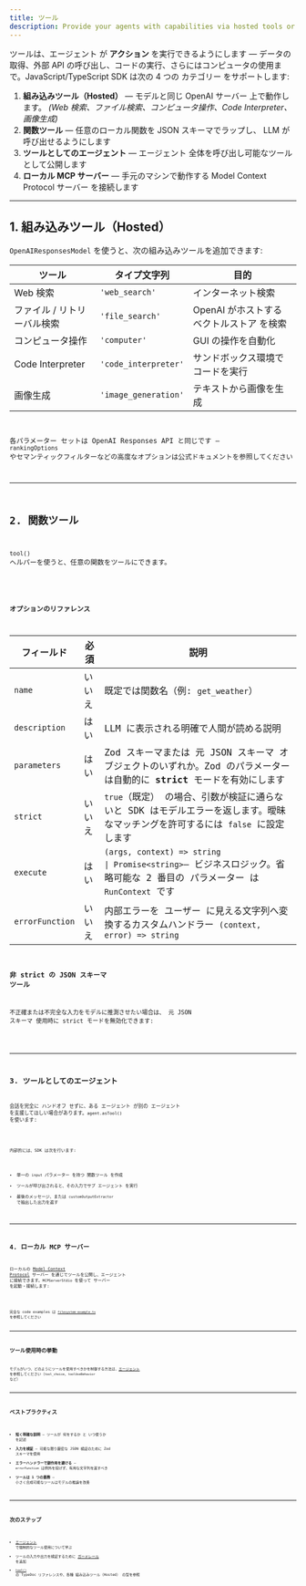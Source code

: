 ```yaml
---
title: ツール
description: Provide your agents with capabilities via hosted tools or custom function tools
---
```



ツールは、エージェント が **アクション** を実行できるようにします — データの取得、外部 API の呼び出し、コードの実行、さらにはコンピュータの使用まで。JavaScript/TypeScript SDK は次の 4 つの カテゴリー をサポートします:

1.  **組み込みツール（Hosted）** — モデルと同じ OpenAI サーバー 上で動作します。 _(Web 検索、ファイル検索、コンピュータ操作、Code Interpreter、画像生成)_
2.  **関数ツール** — 任意のローカル関数を JSON スキーマでラップし、 LLM が呼び出せるようにします
3.  **ツールとしてのエージェント** — エージェント 全体を呼び出し可能なツールとして公開します
4.  **ローカル MCP サーバー** — 手元のマシンで動作する Model Context Protocol サーバー を接続します

---

## 1. 組み込みツール（Hosted）

`OpenAIResponsesModel` を使うと、次の組み込みツールを追加できます:

| ツール                      | タイプ文字列         | 目的                                      |
| --------------------------- | -------------------- | ----------------------------------------- |
| Web 検索                    | `'web_search'`       | インターネット検索                        |
| ファイル / リトリーバル検索 | `'file_search'`      | OpenAI がホストする ベクトルストア を検索 |
| コンピュータ操作            | `'computer'`         | GUI の操作を自動化                        |
| Code Interpreter            | `'code_interpreter'` | サンドボックス環境でコードを実行          |
| 画像生成                    | `'image_generation'` | テキストから画像を生成                    |

<Code
  lang="typescript"
  code={toolsHostedToolsExample}
  title="組み込みツール（Hosted）"
/>

各パラメーター セットは OpenAI Responses API と同じです — `rankingOptions` やセマンティックフィルターなどの高度なオプションは公式ドキュメントを参照してください

---

## 2. 関数ツール

`tool()` ヘルパーを使うと、任意の関数をツールにできます。

<Code
  lang="typescript"
  code={toolsFunctionExample}
  title="Zod parameters を使った関数ツール"
/>

### オプションのリファレンス

| フィールド      | 必須   | 説明                                                                                                                                                                                                                  |
| --------------- | ------ | --------------------------------------------------------------------------------------------------------------------------------------------------------------------------------------------------------------------- |
| `name`          | いいえ | 既定では関数名（例: `get_weather`）                                                                                                                                                                                   |
| `description`   | はい   | LLM に表示される明確で人間が読める説明                                                                                                                                                                                |
| `parameters`    | はい   | Zod スキーマまたは 元 JSON スキーマ オブジェクトのいずれか。Zod のパラメーターは自動的に **strict** モードを有効にします                                                                                              |
| `strict`        | いいえ | `true`（既定） の場合、引数が検証に通らないと SDK はモデルエラーを返します。曖昧なマッチングを許可するには `false` に設定します                                                                                       |
| `execute`       | はい   | `(args, context) => string                                                                                               \| Promise<string>`– ビジネスロジック。省略可能な 2 番目の パラメーター は `RunContext` です |
| `errorFunction` | いいえ | 内部エラーを ユーザー に見える文字列へ変換するカスタムハンドラー `(context, error) => string`                                                                                                                         |

### 非 strict の JSON スキーマ ツール

不正確または不完全な入力をモデルに推測させたい場合は、 元 JSON スキーマ 使用時に strict モードを無効化できます:

<Code
  lang="typescript"
  code={nonStrictSchemaTools}
  title="非 strict の JSON スキーマ ツール"
/>

---

## 3. ツールとしてのエージェント

会話を完全に ハンドオフ せずに、ある エージェント が別の エージェント を支援してほしい場合があります。`agent.asTool()` を使います:

<Code
  lang="typescript"
  code={agentsAsToolsExample}
  title="ツールとしてのエージェント"
/>

内部的には、SDK は次を行います:

- 単一の `input` パラメーター を持つ 関数ツール を作成
- ツールが呼び出されると、その入力でサブ エージェント を実行
- 最後のメッセージ、または `customOutputExtractor` で抽出した出力を返す

---

## 4. ローカル MCP サーバー

ローカルの [Model Context Protocol](https://modelcontextprotocol.io/) サーバー を通じてツールを公開し、エージェント に接続できます。`MCPServerStdio` を使って サーバー を起動・接続します:

<Code lang="typescript" code={mcpLocalServer} title="ローカル MCP サーバー" />

完全な code examples は [`filesystem-example.ts`](https://github.com/openai/openai-agents-js/tree/main/examples/mcp/filesystem-example.ts) を参照してください

---

## ツール使用時の挙動

モデルがいつ、どのようにツールを使用すべきかを制御する方法は、[エージェント](/openai-agents-js/ja/guides/agents#forcing-tool-use) を参照してください（`tool_choice`、`toolUseBehavior` など）

---

## ベストプラクティス

- **短く明確な説明** — ツールが 何をするか と いつ使うか を記述
- **入力を検証** — 可能な限り厳密な JSON 検証のために Zod スキーマを使用
- **エラーハンドラーで副作用を避ける** — `errorFunction` は例外を投げず、有用な文字列を返すべき
- **ツールは 1 つの責務** — 小さく合成可能なツールはモデルの推論を改善

---

## 次のステップ

- [エージェント](/openai-agents-js/ja/guides/agents#forcing-tool-use) で強制的なツール使用について学ぶ
- ツールの入力や出力を検証するために [ガードレール](/openai-agents-js/ja/guides/guardrails) を追加
- [`tool()`](/openai-agents-js/openai/agents/functions/tool) の TypeDoc リファレンスや、各種 組み込みツール（Hosted） の型を参照
